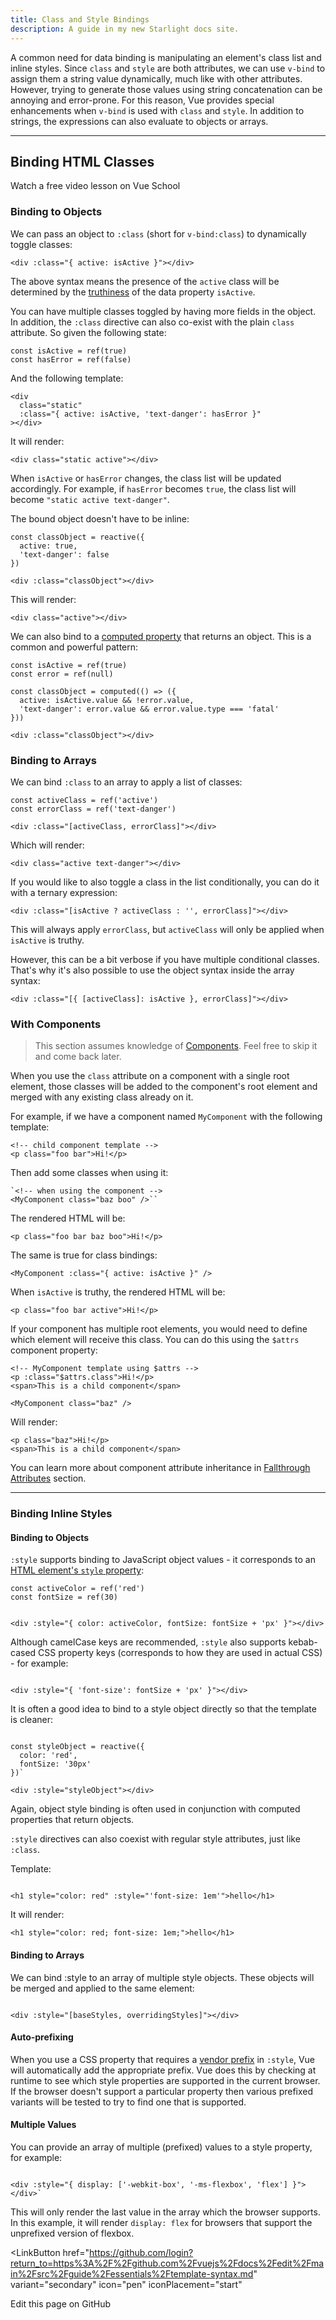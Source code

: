 ```yaml
---
title: Class and Style Bindings
description: A guide in my new Starlight docs site.
---
```


A common need for data binding is manipulating an element's class list and inline styles. 
Since `class` and `style` are both attributes, we can use `v-bind` to assign them a string value dynamically, much like with other attributes. 
However, trying to generate those values using string concatenation can be annoying and error-prone. 
For this reason, Vue provides special enhancements when `v-bind` is used with `class` and `style`. 
In addition to strings, the expressions can also evaluate to objects or arrays.

----
## Binding HTML Classes​
Watch a free video lesson on Vue School
### Binding to Objects​
We can pass an object to `:class` (short for `v-bind:class`) to dynamically toggle classes:

```
<div :class="{ active: isActive }"></div>
```
The above syntax means the presence of the `active` class will be determined by the [truthiness](https://developer.mozilla.org/en-US/docs/Glossary/Truthy) of the data property `isActive`.

You can have multiple classes toggled by having more fields in the object. In addition, the `:class` directive can also co-exist with the plain `class` attribute. So given the following state:

```
const isActive = ref(true)
const hasError = ref(false)
```
And the following template:

```
<div
  class="static"
  :class="{ active: isActive, 'text-danger': hasError }"
></div>
```
It will render:

```
<div class="static active"></div>
```
When `isActive` or `hasError` changes, the class list will be updated accordingly. 
For example, if `hasError` becomes `true`, the class list will become `"static active text-danger"`.

The bound object doesn't have to be inline:

```
const classObject = reactive({
  active: true,
  'text-danger': false
})
```
```
<div :class="classObject"></div>
```
This will render:

```
<div class="active"></div>
```
We can also bind to a [computed property](https://vuejs.org/guide/essentials/computed.html) that returns an object. This is a common and powerful pattern:

```
const isActive = ref(true)
const error = ref(null)

const classObject = computed(() => ({
  active: isActive.value && !error.value,
  'text-danger': error.value && error.value.type === 'fatal'
}))
```
```
<div :class="classObject"></div>
```
### Binding to Arrays​
We can bind `:class` to an array to apply a list of classes:
```
const activeClass = ref('active')
const errorClass = ref('text-danger')
```
```
<div :class="[activeClass, errorClass]"></div>
```
Which will render:
```
<div class="active text-danger"></div>
```
If you would like to also toggle a class in the list conditionally, you can do it with a ternary expression:
```
<div :class="[isActive ? activeClass : '', errorClass]"></div>
```
This will always apply `errorClass`, but `activeClass` will only be applied when `isActive` is truthy.

However, this can be a bit verbose if you have multiple conditional classes. 
That's why it's also possible to use the object syntax inside the array syntax:
```
<div :class="[{ [activeClass]: isActive }, errorClass]"></div>
```
### With Components​
> This section assumes knowledge of [Components](https://vuejs.org/guide/essentials/component-basics.html). Feel free to skip it and come back later.

When you use the `class` attribute on a component with a single root element, those classes will be added to the component's root element and merged with any existing class already on it.

For example, if we have a component named `MyComponent` with the following template:
```
<!-- child component template -->
<p class="foo bar">Hi!</p>
```
Then add some classes when using it:
```
`<!-- when using the component -->
<MyComponent class="baz boo" />``
```
The rendered HTML will be:
```
<p class="foo bar baz boo">Hi!</p>
```
The same is true for class bindings:
```
<MyComponent :class="{ active: isActive }" />
```
When `isActive` is truthy, the rendered HTML will be:
```
<p class="foo bar active">Hi!</p>
```
If your component has multiple root elements, you would need to define which element will receive this class. 
You can do this using the `$attrs` component property:
```
<!-- MyComponent template using $attrs -->
<p :class="$attrs.class">Hi!</p>
<span>This is a child component</span>
```
```
<MyComponent class="baz" />
```
Will render:
```
<p class="baz">Hi!</p>
<span>This is a child component</span>
```
You can learn more about component attribute inheritance in [Fallthrough Attributes](https://vuejs.org/guide/components/attrs.html) section.

----

### Binding Inline Styles​
#### Binding to Objects​
`:style` supports binding to JavaScript object values - it corresponds to an [HTML element's `style` property](https://developer.mozilla.org/en-US/docs/Web/API/HTMLElement/style):

```
const activeColor = ref('red')
const fontSize = ref(30)
```
```

<div :style="{ color: activeColor, fontSize: fontSize + 'px' }"></div>
```
Although camelCase keys are recommended, `:style` also supports kebab-cased CSS property keys (corresponds to how they are used in actual CSS) - for example:

```

<div :style="{ 'font-size': fontSize + 'px' }"></div>
```
It is often a good idea to bind to a style object directly so that the template is cleaner:

```

const styleObject = reactive({
  color: 'red',
  fontSize: '30px'
})`
```
```
<div :style="styleObject"></div>
```
Again, object style binding is often used in conjunction with computed properties that return objects.

`:style` directives can also coexist with regular style attributes, just like `:class`.

Template:

```

<h1 style="color: red" :style="'font-size: 1em'">hello</h1>

```
It will render:
```
<h1 style="color: red; font-size: 1em;">hello</h1>
```
#### Binding to Arrays​
We can bind :style to an array of multiple style objects. These objects will be merged and applied to the same element:

```

<div :style="[baseStyles, overridingStyles]"></div>
```
#### Auto-prefixing​
When you use a CSS property that requires a [vendor prefix](https://developer.mozilla.org/en-US/docs/Glossary/Vendor_Prefix) in `:style`, Vue will automatically add the appropriate prefix. Vue does this by checking at runtime to see which style properties are supported in the current browser. If the browser doesn't support a particular property then various prefixed variants will be tested to try to find one that is supported.

#### Multiple Values​
You can provide an array of multiple (prefixed) values to a style property, for example:

```

<div :style="{ display: ['-webkit-box', '-ms-flexbox', 'flex'] }"></div>`
```
This will only render the last value in the array which the browser supports. In this example, it will render `display: flex` for browsers that support the unprefixed version of flexbox.


<LinkButton
  href="https://github.com/login?return_to=https%3A%2F%2Fgithub.com%2Fvuejs%2Fdocs%2Fedit%2Fmain%2Fsrc%2Fguide%2Fessentials%2Ftemplate-syntax.md"
  variant="secondary"
  icon="pen"
  iconPlacement="start"
>
  Edit this page on GitHub
</LinkButton>







